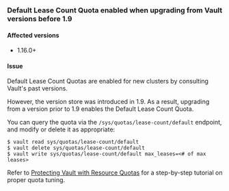 ### Default Lease Count Quota enabled when upgrading from Vault versions before 1.9

#### Affected versions

- 1.16.0+

#### Issue

Default Lease Count Quotas are enabled for new clusters by consulting Vault's
past versions.

However, the version store was introduced in 1.9. As a result, upgrading from a
version prior to 1.9 enables the Default Lease Count Quota.

You can query the quota via the `/sys/quotas/lease-count/default` endpoint, and
modify or delete it as appropriate:

```shell-session
$ vault read sys/quotas/lease-count/default
$ vault delete sys/quotas/lease-count/default
$ vault write sys/quotas/lease-count/default max_leases=<# of max leases>
```

Refer to [Protecting Vault with Resource
Quotas](/vault/tutorials/operations/resource-quotas) for a step-by-step tutorial
on proper quota tuning.
